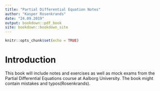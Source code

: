 ```yaml
---
title: "Partial Differential Equation Notes"
author: "Kasper Rosenkrands"
date: "24.09.2019"
output: bookdown::pdf_book
site: bookdown::bookdown_site
---
```

  
```r
knitr::opts_chunk$set(echo = TRUE)
```

\newpage

# Introduction {-}

This book will include notes and exercises as well as mock exams from the Partial Differential Equations course at Aalborg University.
The book might contain mistakes and typos(Rosenkrands).
